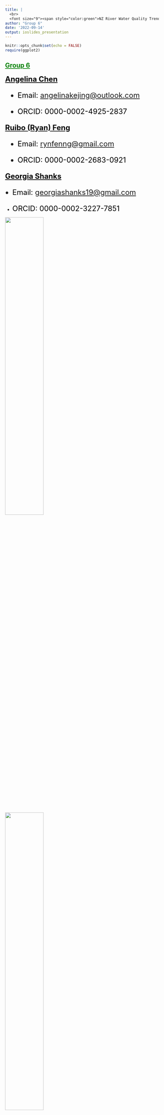 ```yaml
---
title: | 
  <br>
  <font size="9"><span style="color:green">NZ River Water Quality Trends</span></font>
author: "Group 6"
date: '2022-09-14'
output: ioslides_presentation
---
```


```r
knitr::opts_chunk$set(echo = FALSE)
require(ggplot2)
```

## [[Group 6]{.underline}]{style="color:green"}

::: columns-2
<font size="5">[[**Angelina Chen**]{.underline}]{style="color:black"}

-   [Email: [angelinakejing\@outlook.com](mailto:angelinakejing@outlook.com){.email}]{style="color:black"}

-   [ORCID: 0000-0002-4925-2837]{style="color:black"}

[[**Ruibo (Ryan) Feng**]{.underline}]{style="color:black"}

-   [Email: [rynfenng\@gmail.com](mailto:rynfenng@gmail.com){.email}]{style="color:black"}

-   [ORCID: 0000-0002-2683-0921]{style="color:black"}

[[**Georgia Shanks**]{.underline}]{style="color:black"}

-   [Email: [georgiashanks19\@gmail.com](mailto:georgiashanks19@gmail.com){.email}]{style="color:black"}

-   [ORCID: 0000-0002-3227-7851]{style="color:black"}</font>

![](../Images/PNG/angelina.png){width="50%"} ![](../Images/PNG/ruibo.png){width="50%"} ![](../Images/PNG/georgia.png){width="50%"}
:::

## [[Our dataset]{.underline}]{style="color:green"}

<font size="5"> [**Target:** River water quality trends]{style="color:black"}

[**Location:** Throughout New Zealand]{style="color:black"}

[**Time:** 1990-2017, 1998-2017 and 2008-2017]{style="color:black"}

[**Indicators:** total nitrogen, total phosphorus, water clarity, turbidity, E.Coli, dominant landcover, trend]{style="color:black"}

[**Retrieved from:** Ministry for the Environment's database]{style="color:black"}

[**Our motivation:** We are passionate about environmental conservation. Important to perform analyses to determine what NZ needs to focus on to improve the health of our rivers.]{style="color:black"}</font>

<center>![](../Images/PNG/nzriver3.png)</center>

## [[Visualisations of our data]{.underline}]{style="color:green"}

```r
df<- read.csv("../Data/cleaned.csv")
unique(df$dominant_landcover)
unique(df$Trend)
unique(df$percent_annual_change)
```

```r
library(ggplot2)
ggplot(df)+
  geom_histogram(aes(x=dominant_landcover,fill=Trend),position = "dodge",stat="count", color='turquoise4')+
  labs(x="Dominant Landcover",y="Count",title="Distribution of Trend in Four Main Landcovers")
```

## [[Visualisations of our data]{.underline}]{style="color:green"}

```r
original<- read.csv("../Data/riverquality.csv")
unstacked<- original[original$np_id_name==c("E. coli","Total phosphorus","Turbidity","Total nitrogen"),]
ggplot(unstacked)+
  geom_boxplot(aes(factor(percent_annual_change2,level=c('>2% worsening','1-2% worsening','0-1% worsening','0-1% improving','1-2% improving','>2% improving')),n_obs,fill=np_id_name))+
  labs(x="",y="Count",title="Element Distribution Across Annual Change Category",fill="Element")+
  theme(axis.text.x=element_text(angle=45,hjust=1))
```

## [[Interesting findings]{.underline}]{style="color:green"}

```r
waterq08<-read.csv("../Data/rq08.csv", header=T)
df.wq08<-data.frame(waterq08$Nitrogen, waterq08$Turbidity)
hist(waterq08$Turbidity, col = "blue",  main="Turbidity vs Nitrogen", xlab='Turbidity')
hist(waterq08$Nitrogen, col= "yellow",add=TRUE)
```

## [[Interesting findings]{.underline}]{style="color:green"}

![](../Figures/pairs.png){width="80%"} <br> Pairs plot for nitrogen and turbidity in 2008

## [[Future steps]{.underline}]{style="color:green"}

-   <font size="4"><span style="color:black">Inspired by a previous report revealing a potential correlation between nitrogen and water quality, we are interested to see if turbidity can be one of the main indicators and provide statistical significance to this hypothesis.</span>

-   [Investigate trends in river water quality in different locations across New Zealand - How does spatial variation affect river water quality?]{style="color:black"} </font>

<center>![](../Figures/study.png){width="399"}</center>

<font size="2">Joy, M. (2019) [How we failed to protect freshwater in New Zealand;will the new government initiatives make adifference?](https://www.waternz.org.nz/Attachment?Action=Download&Attachment_id=4161)</font>
